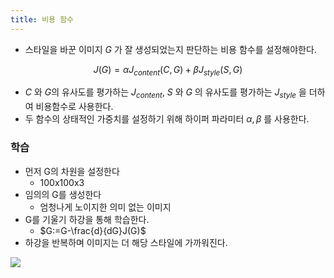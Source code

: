 ```yaml
---
title: 비용 함수
---
```


- 스타일을 바꾼 이미지 $G$ 가 잘 생성되었는지 판단하는 비용 함수를 설정해야한다.

$$
J(G) = \alpha J_{content}(C, G)+\beta J_{style}(S, G)
$$

- $C$ 와 $G$의 유사도를 평가하는 $J_{content}$, $S$ 와 $G$ 의 유사도를 평가하는 $J_{style}$ 을 더하여 비용함수로 사용한다.
- 두 함수의 상태적인 가중치를 설정하기 위해 하이퍼 파라미터 $\alpha, \beta$ 를 사용한다.

### 학습

- 먼저 G의 차원을 설정한다
    - 100x100x3
- 임의의 G를 생성한다
    - 엄청나게 노이지한 의미 없는 이미지
- G를 기울기 하강을 통해 학습한다.
    - $G:=G-\frac{d}{dG}J(G)$
- 하강을 반복하며 이미지는 더 해당 스타일에 가까워진다.

![](/assets/60d2e2b3-aa92-4987-9b27-3b5f67a2376b.png)